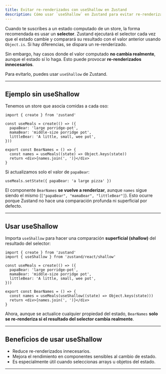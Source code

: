 ```yaml
---
title: Evitar re-renderizados con useShallow en Zustand
description: Cómo usar `useShallow` en Zustand para evitar re-renderizados innecesarios cuando el resultado de un selector no cambia realmente.
---
```



Cuando te suscribes a un estado computado de un store, la forma recomendada es usar un **selector**. Zustand ejecutará el selector cada vez que el estado cambie y comparará su resultado con el valor anterior usando `Object.is`. Si hay diferencias, se dispara un re-renderizado.

Sin embargo, hay casos donde el valor computado **no cambia realmente**, aunque el estado sí lo haga. Esto puede provocar **re-renderizados innecesarios**.

Para evitarlo, puedes usar `useShallow` de Zustand.

---

## Ejemplo sin useShallow

Tenemos un store que asocia comidas a cada oso:

```go:ts
import { create } from 'zustand'

const useMeals = create(() => ({
  papaBear: 'large porridge-pot',
  mamaBear: 'middle-size porridge pot',
  littleBear: 'A little, small, wee pot',
}))

export const BearNames = () => {
  const names = useMeals((state) => Object.keys(state))
  return <div>{names.join(', ')}</div>
}
```

Si actualizamos solo el valor de `papaBear`:

```go:ts
useMeals.setState({ papaBear: 'a large pizza' })
```

El componente `BearNames` **se vuelve a renderizar**, aunque `names` sigue siendo el mismo (`["papaBear", "mamaBear", "littleBear"]`). Esto ocurre porque Zustand no hace una comparación profunda ni superficial por defecto.

---

## Usar useShallow

Importa `useShallow` para hacer una comparación **superficial (shallow)** del resultado del selector:

```go:ts
import { create } from 'zustand'
import { useShallow } from 'zustand/react/shallow'

const useMeals = create(() => ({
  papaBear: 'large porridge-pot',
  mamaBear: 'middle-size porridge pot',
  littleBear: 'A little, small, wee pot',
}))

export const BearNames = () => {
  const names = useMeals(useShallow((state) => Object.keys(state)))
  return <div>{names.join(', ')}</div>
}
```

Ahora, aunque se actualice cualquier propiedad del estado, `BearNames` **solo se re-renderiza si el resultado del selector cambia realmente**.

---

## Beneficios de usar useShallow

- Reduce re-renderizados innecesarios.
- Mejora el rendimiento en componentes sensibles al cambio de estado.
- Es especialmente útil cuando seleccionas arrays u objetos del estado.

---


